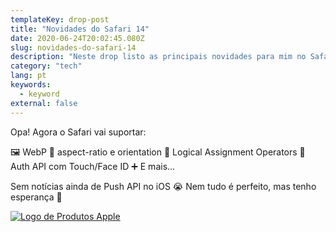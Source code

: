 ```yaml
---
templateKey: drop-post
title: "Novidades do Safari 14"
date: 2020-06-24T20:02:45.080Z
slug: novidades-do-safari-14
description: "Neste drop listo as principais novidades para mim no Safari 14."
category: "tech"
lang: pt
keywords:
  - keyword
external: false
---
```



<Drop>

Opa! Agora o Safari vai suportar:

🖼 WebP
🤳 aspect-ratio e orientation
🔢 Logical Assignment Operators
🔐 Auth API com Touch/Face ID
➕ E mais...

Sem notícias ainda de Push API no iOS 😭 Nem tudo é perfeito, mas tenho esperança 🤞

[![Logo de Produtos Apple](https://pbs.twimg.com/card_img/1277693809137049600/wFhnLxmD?format=jpg&name=small)](https://developer.apple.com/videos/play/wwdc2020/10663)

</Drop>
